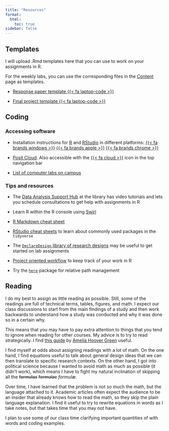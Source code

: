 ```yaml
---
title: "Resources"
format:
  html:
    toc: true
sidebar: false
---
```


## Templates

I will upload .Rmd templates here that you can use to work on your assignments in R.

For the weekly labs, you can use the corresponding files in the [Content](/content/) page as templates.

- [Response paper template {{< fa laptop-code >}}](/resources/response_paper_template.Rmd)

- [Final project template {{< fa laptop-code >}}](/resources/final_project_template.Rmd)

## Coding

### Accessing software

- Installation instructions for [R](https://www.r-project.org/) and [RStudio](https://posit.co/downloads/) in different platforms: [{{< fa brands windows >}}](https://socialsciences.mcmaster.ca/jfox/Courses/R/ICPSR/R-install-instructions.html) [{{< fa brands apple >}}](https://socialsciences.mcmaster.ca/jfox/Courses/R/ICPSR/R-install-instructions.html) [{{< fa brands chrome >}}](https://levente.littvay.hu/chromebook/) 

- [Posit Cloud](https://posit.cloud/). Also accessible with the [{{< fa cloud >}}](https://posit.cloud/) icon in the top navigation bar

- [List of computer labs on campus](https://uts.mcmaster.ca/services/teaching-and-learning/computer-labs/)


### Tips and resources

- The [Data Analysis Support Hub](https://library.mcmaster.ca/services/dash) at the library has video tutorials and lets you schedule consultations to get help with assignments in R

- Learn R within the R console using [Swirl](https://swirlstats.com/)

- [R Markdown cheat sheet](https://www.rstudio.com/wp-content/uploads/2015/02/rmarkdown-cheatsheet.pdf)

- [RStudio cheat sheets](https://posit.co/resources/cheatsheets/) to learn about commonly used packages in the `tidyverse`

- The [`DeclareDesign` library of research designs](https://declaredesign.org/r/designlibrary/) may be useful to get started on lab assignments

- [Project oriented workflow](https://r4ds.had.co.nz/workflow-projects.html) to keep track of your work in R

- Try the [`here`](https://here.r-lib.org/) package for relative path management


## Reading

I do my best to assign as little reading as possible. Still, some of the readings are full of technical terms, tables, figures, and math. I expect our class discussions to start from the main findings of a study and then work backwards to understand how a study was conducted and why it was done so in a certain why.

This means that you may have to pay extra attention to things that you tend to ignore when reading for other courses. My advice is to try to read strategically. I find [this guide](https://www.ameliahoovergreen.com/uploads/9/3/0/9/93091546/howtoread.pdf) by [Amelia Hoover Green](https://www.ameliahoovergreen.com/) useful.

I find myself at odds about assigning readings with a lot of math. On the one hand, I find equations useful to talk about general design ideas that we can then translate to specific research contexts. On the other hand, I got into political science because I wanted to avoid math as much as possible (it didn't work), which means I have to fight my natural inclination of skipping all the ~~formulas~~ ~~formulae~~ *formulæ*.

Over time, I have learned that the problem is not so much the math, but the language attached to it. Academic articles often expect the audience to be an insider that already knows how to read the math, so they skip the plain language explanation. I find it useful to try to rewrite equations in words as I take notes, but that takes time that you may not have.

I plan to use some of our class time clarifying important quantities of with words and coding examples.

